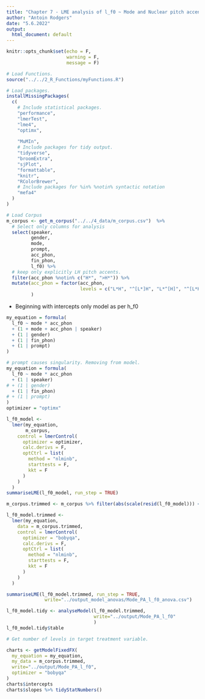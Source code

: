 ```yaml
---
title: "Chapter 7 - LME analysis of l_f0 ~ Mode and Nuclear pitch accents: "
author: "Antoin Rodgers"
date: "5.6.2022"
output:
  html_document: default
---
```


```r
knitr::opts_chunk$set(echo = F,
                      warning = F,
                      message = F)

# Load Functions.
source("../../2_R_Functions/myFunctions.R") 

# Load packages.
installMissingPackages(
  c(
    # Include statistical packages.
    "performance",
    "lmerTest",
    "lme4",
    "optimx",
    
    "MuMIn",
    # Include packages for tidy output.
    "tidyverse",
    "broomExtra",
    "sjPlot",
    "formattable",
    "knitr",
    "RColorBrewer",
    # Include packages for %in% %notin% syntactic notation
    "mefa4"
  )
)
```


```r
# Load Corpus
m_corpus <- get_m_corpus("../../4_data/m_corpus.csv")  %>%
  # Select only columns for analysis
  select(speaker,
         gender,
         mode,
         prompt,
         acc_phon,
         fin_phon,
         l_f0) %>%
  # keep only explicitly LH pitch accents.
  filter(acc_phon %notin% c("H*", ">H*")) %>%
  mutate(acc_phon = factor(acc_phon,
                           levels = c("L*H", "^[L*]H", "L*^[H]", "^[L*H]"))
         )

```

- Beginning with intercepts only model as per h_f0
```r
my_equation = formula(
  l_f0 ~ mode * acc_phon
  + (1 + mode + acc_phon | speaker)
  + (1 | gender)
  + (1 | fin_phon)
  + (1 | prompt)
)

# prompt causes singularity. Removing from model.
my_equation = formula(
  l_f0 ~ mode * acc_phon
  + (1 | speaker)
# + (1 | gender)
  + (1 | fin_phon)
# + (1 | prompt)
)
optimizer = "optimx"
```

```r
l_f0_model <-
  lmer(my_equation,
       m_corpus,
    control = lmerControl(
      optimizer = optimizer,
      calc.derivs = F,
      optCtrl = list(
        method = "nlminb",
        starttests = F,
        kkt = F
      )
    )
  )
summariseLME(l_f0_model, run_step = TRUE)
```


```r
m_corpus.trimmed <- m_corpus %>% filter(abs(scale(resid(l_f0_model))) <= 2.8)

l_f0_model.trimmed <-
  lmer(my_equation,
    data = m_corpus.trimmed,
    control = lmerControl(
      optimizer = "bobyqa",
      calc.derivs = F,
      optCtrl = list(
        method = "nlminb",
        starttests = F,
        kkt = F
      )
    )
  )

summariseLME(l_f0_model.trimmed, run_step = TRUE,
              write="../output_model_anovas/Mode_PA_l_f0_anova.csv")

```

```r
l_f0_model.tidy <- analyseModel(l_f0_model.trimmed,
                                write="../output/Mode_PA_l_f0"
                                )
l_f0_model.tidy$table
```

```r
# Get number of levels in target treatment variable.

charts <- getModelFixedFX(
  my_equation = my_equation,
  my_data = m_corpus.trimmed,
  write="../output/Mode_PA_l_f0",
  optimizer = "bobyqa"
)
charts$intercepts
charts$slopes %>% tidyStatNumbers()



```

